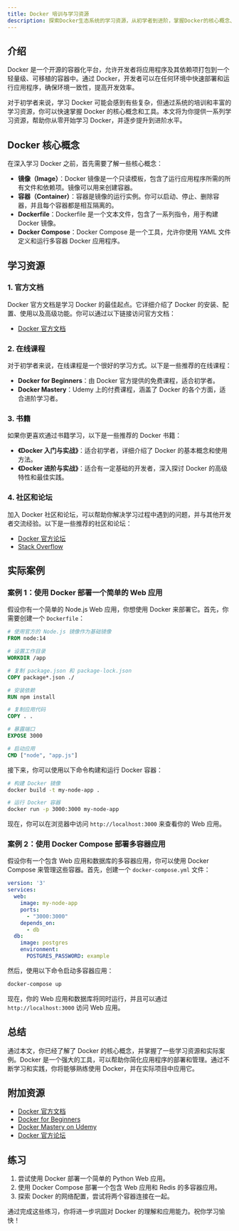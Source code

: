 ```yaml
---
title: Docker 培训与学习资源
description: 探索Docker生态系统的学习资源，从初学者到进阶，掌握Docker的核心概念、工具和实践。
---
```


## 介绍

Docker 是一个开源的容器化平台，允许开发者将应用程序及其依赖项打包到一个轻量级、可移植的容器中。通过 Docker，开发者可以在任何环境中快速部署和运行应用程序，确保环境一致性，提高开发效率。

对于初学者来说，学习 Docker 可能会感到有些复杂，但通过系统的培训和丰富的学习资源，你可以快速掌握 Docker 的核心概念和工具。本文将为你提供一系列学习资源，帮助你从零开始学习 Docker，并逐步提升到进阶水平。

## Docker 核心概念

在深入学习 Docker 之前，首先需要了解一些核心概念：

- **镜像（Image）**：Docker 镜像是一个只读模板，包含了运行应用程序所需的所有文件和依赖项。镜像可以用来创建容器。
- **容器（Container）**：容器是镜像的运行实例。你可以启动、停止、删除容器，并且每个容器都是相互隔离的。
- **Dockerfile**：Dockerfile 是一个文本文件，包含了一系列指令，用于构建 Docker 镜像。
- **Docker Compose**：Docker Compose 是一个工具，允许你使用 YAML 文件定义和运行多容器 Docker 应用程序。

## 学习资源

### 1. 官方文档

Docker 官方文档是学习 Docker 的最佳起点。它详细介绍了 Docker 的安装、配置、使用以及高级功能。你可以通过以下链接访问官方文档：

- [Docker 官方文档](https://docs.docker.com/)

### 2. 在线课程

对于初学者来说，在线课程是一个很好的学习方式。以下是一些推荐的在线课程：

- **Docker for Beginners**：由 Docker 官方提供的免费课程，适合初学者。
- **Docker Mastery**：Udemy 上的付费课程，涵盖了 Docker 的各个方面，适合进阶学习者。

### 3. 书籍

如果你更喜欢通过书籍学习，以下是一些推荐的 Docker 书籍：

- **《Docker 入门与实战》**：适合初学者，详细介绍了 Docker 的基本概念和使用方法。
- **《Docker 进阶与实战》**：适合有一定基础的开发者，深入探讨 Docker 的高级特性和最佳实践。

### 4. 社区和论坛

加入 Docker 社区和论坛，可以帮助你解决学习过程中遇到的问题，并与其他开发者交流经验。以下是一些推荐的社区和论坛：

- [Docker 官方论坛](https://forums.docker.com/)
- [Stack Overflow](https://stackoverflow.com/questions/tagged/docker)

## 实际案例

### 案例 1：使用 Docker 部署一个简单的 Web 应用

假设你有一个简单的 Node.js Web 应用，你想使用 Docker 来部署它。首先，你需要创建一个 `Dockerfile`：

```dockerfile
# 使用官方的 Node.js 镜像作为基础镜像
FROM node:14

# 设置工作目录
WORKDIR /app

# 复制 package.json 和 package-lock.json
COPY package*.json ./

# 安装依赖
RUN npm install

# 复制应用代码
COPY . .

# 暴露端口
EXPOSE 3000

# 启动应用
CMD ["node", "app.js"]
```

接下来，你可以使用以下命令构建和运行 Docker 容器：

```bash
# 构建 Docker 镜像
docker build -t my-node-app .

# 运行 Docker 容器
docker run -p 3000:3000 my-node-app
```

现在，你可以在浏览器中访问 `http://localhost:3000` 来查看你的 Web 应用。

### 案例 2：使用 Docker Compose 部署多容器应用

假设你有一个包含 Web 应用和数据库的多容器应用，你可以使用 Docker Compose 来管理这些容器。首先，创建一个 `docker-compose.yml` 文件：

```yaml
version: '3'
services:
  web:
    image: my-node-app
    ports:
      - "3000:3000"
    depends_on:
      - db
  db:
    image: postgres
    environment:
      POSTGRES_PASSWORD: example
```

然后，使用以下命令启动多容器应用：

```bash
docker-compose up
```

现在，你的 Web 应用和数据库将同时运行，并且可以通过 `http://localhost:3000` 访问 Web 应用。

## 总结

通过本文，你已经了解了 Docker 的核心概念，并掌握了一些学习资源和实际案例。Docker 是一个强大的工具，可以帮助你简化应用程序的部署和管理。通过不断学习和实践，你将能够熟练使用 Docker，并在实际项目中应用它。

## 附加资源

- [Docker 官方文档](https://docs.docker.com/)
- [Docker for Beginners](https://www.docker.com/101-tutorial)
- [Docker Mastery on Udemy](https://www.udemy.com/course/docker-mastery/)
- [Docker 官方论坛](https://forums.docker.com/)

## 练习

1. 尝试使用 Docker 部署一个简单的 Python Web 应用。
2. 使用 Docker Compose 部署一个包含 Web 应用和 Redis 的多容器应用。
3. 探索 Docker 的网络配置，尝试将两个容器连接在一起。

通过完成这些练习，你将进一步巩固对 Docker 的理解和应用能力。祝你学习愉快！